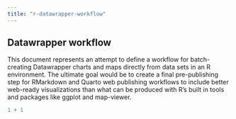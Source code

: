 ```yaml
---
title: "r-datawrapper-workflow"
---
```


## Datawrapper workflow

This document represents an attempt to define a workflow for batch-creating Datawrapper charts and maps directly from data sets in an R environment. The ultimate goal would be to create a final pre-publishing step for RMarkdown and Quarto web publishing workflows to include better web-ready visualizations than what can be produced with R's built in tools and packages like ggplot and map-viewer.

```r
1 + 1
```
